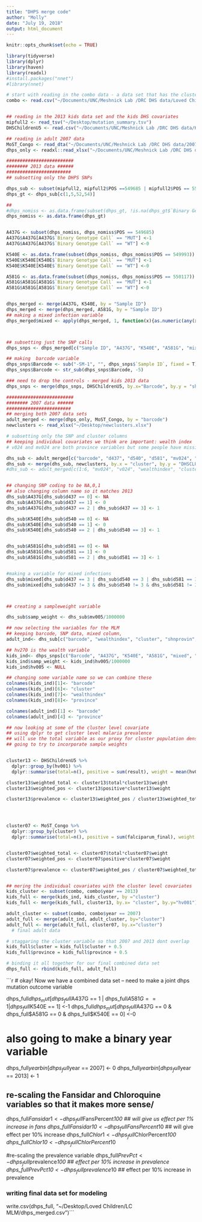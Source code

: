 ```yaml
---
title: "DHPS merge code"
author: "Molly"
date: "July 19, 2018"
output: html_document
---
```


```r
knitr::opts_chunk$set(echo = TRUE)
```

```r
library(tidyverse)
library(dplyr)
library(haven)
library(readxl)
#install.packages("nnet")
#library(nnet)

# start with reading in the combo data - a data set that has the cluster level covariates for both 2007 and 2013
combo <- read.csv("~/Documents/UNC/Meshnick Lab /DRC DHS data/Loved Children/COMBINED.csv")


## reading in the 2013 kids data set and the kids DHS covariates 
mipfull2 <- read_tsv("~/Desktop/mutation_summary.tsv")
DHSChildrenU5 <- read.csv("~/Documents/UNC/Meshnick Lab /DRC DHS data/Kids databases/Copy of DataFullKids.csv")

## reading in adult 2007 data 
MoST_Congo <- read_dta("~/Documents/UNC/Meshnick Lab /DRC DHS data/2007 data/MoST-Congo.dta")
dhps_only <- readxl::read_xlsx("~/Documents/UNC/Meshnick Lab /DRC DHS data/2007 data/adult_dhps_only.xlsx")

```

```r
#########################
######## 2013 data ######
########################
## subsetting only the DHPS SNPs 

dhps_sub <- subset(mipfull2, mipfull2$POS ==549685 | mipfull2$POS == 550117 | mipfull2$POS == 549993 | mipfull2$POS == 403625)
dhps_gt <- dhps_sub[c(1,5,52,54)]

## 
#dhps_nomiss <- as.data.frame(subset(dhps_gt, !is.na(dhps_gt$`Binary Genotype Call`)))
dhps_nomiss <- as.data.frame(dhps_gt)


A437G <- subset(dhps_nomiss, dhps_nomiss$POS == 549685)
A437G$A437G[A437G$`Binary Genotype Call` == "MUT"] <-1
A437G$A437G[A437G$`Binary Genotype Call` == "WT"] <-0

K540E <- as.data.frame(subset(dhps_nomiss, dhps_nomiss$POS == 549993))
K540E$K540E[K540E$`Binary Genotype Call` == "MUT"] <-1
K540E$K540E[K540E$`Binary Genotype Call` == "WT"] <-0

A581G <- as.data.frame(subset(dhps_nomiss, dhps_nomiss$POS == 550117))
A581G$A581G[A581G$`Binary Genotype Call` == "MUT"] <-1
A581G$A581G[A581G$`Binary Genotype Call` == "WT"] <-0


dhps_merged <- merge(A437G, K540E, by = "Sample ID")
dhps_merged <- merge(dhps_merged, A581G, by = "Sample ID")
## making a mixed infection variable 
dhps_merged$mixed <- apply(dhps_merged, 1, function(x){as.numeric(any(x == "MIX", na.rm = T))}) #shit I love this function 



## subsetting just the SNP calls 
dhps_snps <- dhps_merged[c("Sample ID", "A437G", "K540E", "A581G", "mixed")]

## making  barcode variable
dhps_snps$Barcode <- sub("-SM-1", "", dhps_snps$`Sample ID`, fixed = T)
dhps_snps$Barcode <- str_sub(dhps_snps$Barcode, -5)

### need to drop the controls - merged kids 2013 data 
dhps_snps <- merge(dhps_snps, DHSChildrenU5, by.x="Barcode", by.y = "sh312")

```

```r
#########################
######## 2007 data ######
########################
## merging both 2007 data sets 
adult_merged <- merge(dhps_only, MoST_Congo, by = "barcode")
newclusters <- read_xlsx("~/Desktop/newclusters.xlsx")

# subsetting only the SNP and cluster columns 
## keeping individual covariates we think are important: wealth index 
# v024 and mv024 are both province variables but some people have missing for one but info for the other

dhs_sub <- adult_merged[c("barcode", "d437", "d540", "d581", "mv024", "v024", "wealthindex", "cluster", "mv005", "sampleweight", "falcipprev")]
dhs_sub <- merge(dhs_sub, newclusters, by.x = "cluster", by.y = "DHSCLUST")
#dhs_sub <- adult_merged[c(1:6, "mv024", "v024", "wealthindex", "cluster", "mv005")]## not sure why this didn't work 


## changing SNP coding to be NA,0,1 
## also changing column name so it matches 2013
dhs_sub$A437G[dhs_sub$d437 == 0] <- NA
dhs_sub$A437G[dhs_sub$d437 == 1] <- 0
dhs_sub$A437G[dhs_sub$d437 == 2 | dhs_sub$d437 == 3] <- 1

dhs_sub$K540E[dhs_sub$d540 == 0] <- NA
dhs_sub$K540E[dhs_sub$d540 == 1] <- 0
dhs_sub$K540E[dhs_sub$d540 == 2 | dhs_sub$d540 == 3] <- 1


dhs_sub$A581G[dhs_sub$d581 == 0] <- NA
dhs_sub$A581G[dhs_sub$d581 == 1] <- 0
dhs_sub$A581G[dhs_sub$d581 == 2 | dhs_sub$d581 == 3] <- 1


#making a variable for mixed infections 
dhs_sub$mixed[dhs_sub$d437 == 3 | dhs_sub$d540 == 3 | dhs_sub$d581 == 3] <- 1
dhs_sub$mixed[dhs_sub$d437 != 3 & dhs_sub$d540 != 3 & dhs_sub$d581 != 3] <- 0



## creating a sampleweight variable 

dhs_sub$samp_weight <- dhs_sub$mv005/1000000
```

```r
## now selecting the variables for the MLM 
## keeping barcode, SNP data, mixed column, 
adult_ind<- dhs_sub[c("barcode", "wealthindex", "cluster", "shnprovin", "A437G", "K540E", "A581G", "mixed", "samp_weight")]

## hv270 is the wealth variable 
kids_ind<- dhps_snps[c("Barcode", "A437G", "K540E", "A581G", "mixed", "hv001", "hv270", "hv005", "shnprovin")]
kids_ind$samp_weight <- kids_ind$hv005/1000000
kids_ind$hv005 <- NULL

## changing some variable name so we can combine these 
colnames(kids_ind)[1]<- "barcode"
colnames(kids_ind)[6]<- "cluster"
colnames(kids_ind)[7]<- "wealthindex"
colnames(kids_ind)[8]<- "province"

colnames(adult_ind)[1] <- "barcode"
colnames(adult_ind)[4] <- "province"

```

```r
## now looking at some of the cluster level covariate 
## using dplyr to get cluster level malaria prevalence
## will use the total variable as our proxy for cluster population density 
## going to try to incorporate sample weights 


cluster13 <- DHSChildrenU5 %>% 
  dplyr::group_by(hv001) %>%
  dplyr::summarise(total=n(), positive = sum(result), weight = mean(hv005)/1000000)

cluster13$weighted_total <- cluster13$total*cluster13$weight
cluster13$weighted_pos <- cluster13$positive*cluster13$weight

cluster13$prevalence <- cluster13$weighted_pos / cluster13$weighted_total




cluster07 <- MoST_Congo %>% 
  dplyr::group_by(cluster) %>%
  dplyr::summarise(total=n(), positive = sum(falciparum_final), weight = mean(mv005, na.rm = T)/1000000)


cluster07$weighted_total <- cluster07$total*cluster07$weight
cluster07$weighted_pos <- cluster07$positive*cluster07$weight

cluster07$prevalence <- cluster07$weighted_pos / cluster07$weighted_total


## mering the individual covariates with the cluster level covariates 
kids_cluster <- subset(combo, combo$year == 2013) 
kids_full <- merge(kids_ind, kids_cluster, by ="cluster")
kids_full <- merge(kids_full, cluster13, by.x= "cluster", by.y="hv001")

adult_cluster <- subset(combo, combo$year == 2007)
adult_full <- merge(adult_ind, adult_cluster, by="cluster")
adult_full <- merge(adult_full, cluster07, by.x="cluster")
  # final adult data 
```

```r
# staggaring the cluster variable so that 2007 and 2013 dont overlap 
kids_full$cluster = kids_full$cluster + 0.5
kids_full$province = kids_full$province + 0.5

# binding it all together for our final combined data set 
dhps_full <- rbind(kids_full, adult_full)
```

```r
# okay! Now we have a combined data set -- need to make a joint dhps mutation outcome variable 

dhps_full$dhps_mut[dhps_full$A437G == 1 | dhps_full$A581G == 1 | dhps_full$K540E == 1] <-1 
dhps_full$dhps_mut[dhps_full$A437G == 0 & dhps_full$A581G == 0 & dhps_full$K540E == 0] <-0 

# also going to make a binary year variable 

dhps_full$yearbin[dhps_full$year == 2007] <- 0
dhps_full$yearbin[dhps_full$year == 2013] <- 1

## re-scaling the Fansidar and Chloroquine variables so that it makes more sense/ 
dhps_full$Fansidar1 <- dhps_full$FansPercent*100 ## will give us effect per 1% increase in fans
dhps_full$Fansidar10 <- dhps_full$FansPercent*10 ## will give effect per 10% increase 
dhps_full$Chlor1 <- dhps_full$ChlorPercent*100
dhps_full$Chlor10 <- dhps_full$ChlorPercent*10


#re-scaling the prevalence variable 
dhps_full$PrevPct <- dhps_full$prevalence*100 ## effect per 10% increase in prevalence 
dhps_full$PrevPct10 <- dhps_full$prevalence*10 ## effect per 10% increase in prevalence 

### writing final data set for modeling 
write.csv(dhps_full, "~/Desktop/Loved Children/LC MLM/dhps_merged.csv")```



